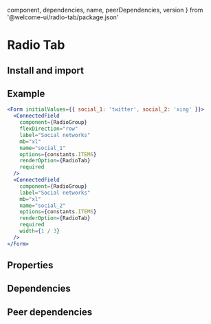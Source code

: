 
  component,
  dependencies,
  name,
  peerDependencies,
  version
} from '@welcome-ui/radio-tab/package.json'
# Radio Tab
<tagversion version={version} name={name} />

## Install and import

<usage component={component} name={name} peerDependencies={peerDependencies} />

## Example

```jsx
<Form initialValues={{ social_1: 'twitter', social_2: 'xing' }}>
  <ConnectedField
    component={RadioGroup}
    flexDirection="row"
    label="Social networks"
    mb="xl"
    name="social_1"
    options={constants.ITEMS}
    renderOption={RadioTab}
    required
  />
  <ConnectedField
    component={RadioGroup}
    label="Social networks"
    mb="xl"
    name="social_2"
    options={constants.ITEMS}
    renderOption={RadioTab}
    required
    width={1 / 3}
  />
</Form>
```

## Properties

<props of="RadioTab" propTypes={props.propTypes} />

## Dependencies

<dependencies dependencies={dependencies} />

## Peer dependencies

<dependencies dependencies={peerDependencies} />
